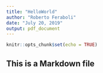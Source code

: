 ---
title: "HelloWorld"
author: "Roberto Feraboli"
date: "July 20, 2019"
output: pdf_document
---

```{r setup, include=FALSE}
knitr::opts_chunk$set(echo = TRUE)
```

## This is a Markdown file 
